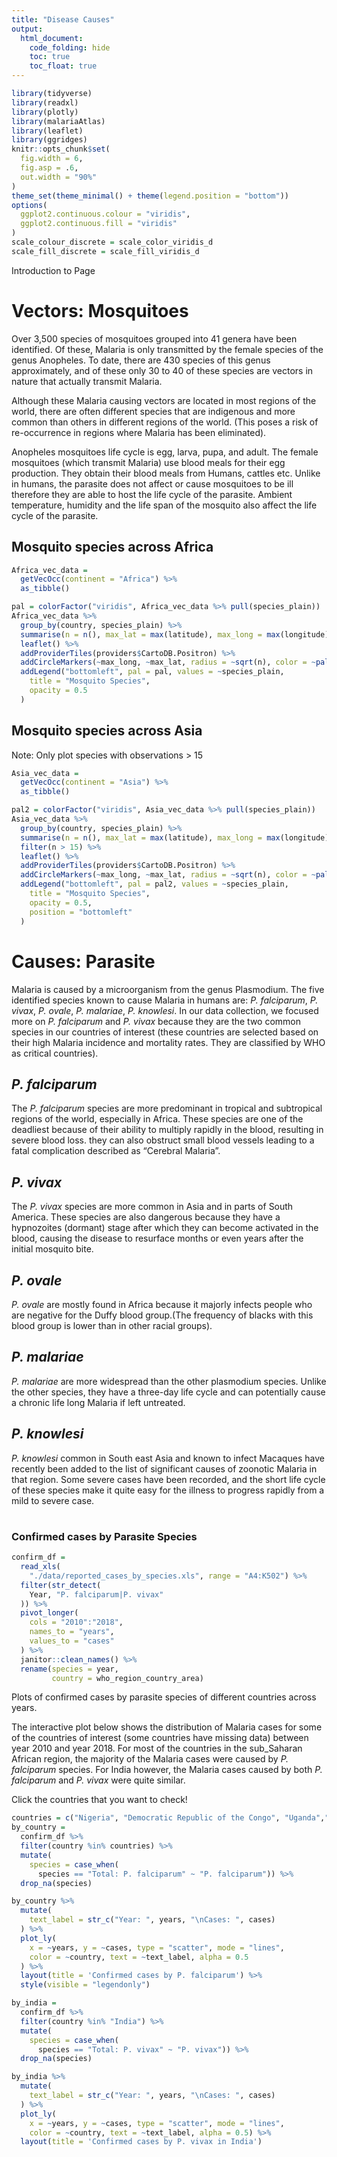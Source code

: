 ```yaml
---
title: "Disease Causes"
output: 
  html_document:
    code_folding: hide
    toc: true
    toc_float: true
---
```


```r
library(tidyverse)
library(readxl)
library(plotly)
library(malariaAtlas)
library(leaflet)
library(ggridges)
knitr::opts_chunk$set(
  fig.width = 6,
  fig.asp = .6,
  out.width = "90%"
)
theme_set(theme_minimal() + theme(legend.position = "bottom"))
options(
  ggplot2.continuous.colour = "viridis",
  ggplot2.continuous.fill = "viridis"
)
scale_colour_discrete = scale_color_viridis_d
scale_fill_discrete = scale_fill_viridis_d
```

Introduction to Page

# Vectors: Mosquitoes

Over 3,500 species of mosquitoes grouped into 41 genera have been identified. Of these, Malaria is only transmitted by the female species of the genus Anopheles. To date, there are 430 species of this genus approximately, and of these only 30 to 40 of these species are vectors in nature that actually transmit Malaria.

Although these Malaria causing vectors are located in most regions of the world, there are often different species that are indigenous and more common than others in different regions of the world. (This poses a risk of re-occurrence in regions where Malaria has been eliminated).


Anopheles mosquitoes life cycle is egg, larva, pupa, and adult. The female mosquitoes (which transmit Malaria) use blood meals for their egg production. They obtain their blood meals from Humans, cattles etc. Unlike in humans, the parasite does not affect or cause mosquitoes to be ill therefore they are able to host the life cycle of the parasite. Ambient temperature, humidity and the life span of the mosquito also affect the life cycle of the parasite.

## Mosquito species across Africa
```r
Africa_vec_data = 
  getVecOcc(continent = "Africa") %>% 
  as_tibble()
```

```r
pal = colorFactor("viridis", Africa_vec_data %>% pull(species_plain))
Africa_vec_data %>% 
  group_by(country, species_plain) %>% 
  summarise(n = n(), max_lat = max(latitude), max_long = max(longitude)) %>% 
  leaflet() %>% 
  addProviderTiles(providers$CartoDB.Positron) %>% 
  addCircleMarkers(~max_long, ~max_lat, radius = ~sqrt(n), color = ~pal(species_plain)) %>% 
  addLegend("bottomleft", pal = pal, values = ~species_plain,
    title = "Mosquito Species",
    opacity = 0.5
  )
```

## Mosquito species across Asia
Note: Only plot species with observations > 15
```r
Asia_vec_data = 
  getVecOcc(continent = "Asia") %>% 
  as_tibble()
```

```r
pal2 = colorFactor("viridis", Asia_vec_data %>% pull(species_plain))
Asia_vec_data %>% 
  group_by(country, species_plain) %>% 
  summarise(n = n(), max_lat = max(latitude), max_long = max(longitude)) %>% 
  filter(n > 15) %>% 
  leaflet() %>% 
  addProviderTiles(providers$CartoDB.Positron) %>% 
  addCircleMarkers(~max_long, ~max_lat, radius = ~sqrt(n), color = ~pal2(species_plain)) %>% 
  addLegend("bottomleft", pal = pal2, values = ~species_plain,
    title = "Mosquito Species",
    opacity = 0.5,
    position = "bottomleft"
  ) 
```

# Causes: Parasite {.tabset .tabfade}


Malaria is caused by a microorganism from the genus Plasmodium. The five identified species known to cause Malaria in humans are: _P. falciparum_, _P. vivax_, _P. ovale_, _P. malariae_, _P. knowlesi_. In our data collection, we focused more on _P. falciparum_ and _P. vivax_ because they are the two common species in our countries of interest (these countries are selected based on their high Malaria incidence and mortality rates. They are classified by WHO as critical countries).

## _P. falciparum_

The _P. falciparum_ species are more predominant in tropical and subtropical regions of the world, especially in Africa. These species are one of the deadliest because of their ability to multiply rapidly in the blood, resulting in severe blood loss. they can also obstruct small blood vessels leading to a fatal complication described as "Cerebral Malaria".

## _P. vivax_

The _P. vivax_ species are more common in Asia and in parts of South America. These species are also dangerous because they have a hypnozoites (dormant) stage after which they can become activated in the blood, causing the disease to resurface months or even years after the initial mosquito bite. 

## _P. ovale_

_P. ovale_ are mostly found in Africa because it majorly infects people who are negative for the Duffy blood group.(The frequency of blacks with this blood group is lower than in other racial groups).

## _P. malariae_

_P. malariae_ are more widespread than the other plasmodium species. Unlike the other species, they have a three-day life cycle and can potentially cause a chronic life long Malaria if left untreated.

## _P. knowlesi_

_P. knowlesi_ common in South east Asia and known to infect Macaques have recently been added to the list of significant causes of zoonotic Malaria in that region. Some severe cases have been recorded, and the short life cycle of these species make it quite easy for the illness to progress rapidly from a mild to severe case.

#

### Confirmed cases by Parasite Species

```r
confirm_df = 
  read_xls(
    "./data/reported_cases_by_species.xls", range = "A4:K502") %>% 
  filter(str_detect(
    Year, "P. falciparum|P. vivax"
  )) %>% 
  pivot_longer(
    cols = "2010":"2018",
    names_to = "years",
    values_to = "cases"
  ) %>% 
  janitor::clean_names() %>% 
  rename(species = year,
         country = who_region_country_area)
```

Plots of confirmed cases by parasite species of different countries across years.  


The interactive plot below shows the distribution of Malaria cases for some of the countries of interest (some countries have missing data) between year 2010 and year 2018. For most of the countries in the sub_Saharan African region, the majority of the Malaria cases were caused by _P. falciparum_ species. For India however, the Malaria cases caused by both _P. falciparum_ and _P. vivax_ were quite similar.  


Click the countries that you want to check!
```r
countries = c("Nigeria", "Democratic Republic of the Congo", "Uganda","Mozambique", "Côte d'Ivoire", "Niger", "Burkina Faso", "Mali", "Angola", "United Republic of Tanzania", "India", "Ghana", "Cameroon", "Rwanda", "Benin", "Malawi", "Kenya", "Guinea", "Burundi")
by_country = 
  confirm_df %>% 
  filter(country %in% countries) %>% 
  mutate(  
    species = case_when(
      species == "Total: P. falciparum" ~ "P. falciparum")) %>% 
  drop_na(species)
```


```r
by_country %>% 
  mutate(
    text_label = str_c("Year: ", years, "\nCases: ", cases)
  ) %>% 
  plot_ly(
    x = ~years, y = ~cases, type = "scatter", mode = "lines",
    color = ~country, text = ~text_label, alpha = 0.5
  ) %>% 
  layout(title = 'Confirmed cases by P. falciparum') %>% 
  style(visible = "legendonly")
```

```r
by_india = 
  confirm_df %>% 
  filter(country %in% "India") %>% 
  mutate(  
    species = case_when(
      species == "Total: P. vivax" ~ "P. vivax")) %>% 
  drop_na(species)
```

```r
by_india %>% 
  mutate(
    text_label = str_c("Year: ", years, "\nCases: ", cases)
  ) %>% 
  plot_ly(
    x = ~years, y = ~cases, type = "scatter", mode = "lines",
    color = ~country, text = ~text_label, alpha = 0.5) %>% 
  layout(title = 'Confirmed cases by P. vivax in India')
```

